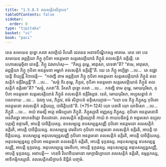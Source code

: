 ```yaml
---
title: "1.5.8.5 តលសត្តិកសិក្ខាបទ"
tableOfContents: false
sidebar:
  order: 8
type: "tipitaka"
basket: "vi"
book: "paci"
---
```



<DynamicBreadcrumb />

<Division number="454" book="paci">

<Paragraph number="1356" book="paci">
តេន សមយេន ពុទ្ធោ ភគវា សាវត្ថិយំ វិហរតិ ជេតវនេ អនាថបិណ្ឌិកស្ស អារាមេ. តេន ខោ បន សមយេន ឆព្ពគ្គិយា ភិក្ខូ កុបិតា អនត្តមនា សត្តរសវគ្គិយានំ ភិក្ខូនំ តលសត្តិកំ ឧគ្គិរន្តិ. តេ បហារសមុច្ចិតា រោទន្តិ. ភិក្ខូ ឯវមាហំសុ—  “កិស្ស តុម្ហេ, អាវុសោ, រោទថា”តិ? “ឥមេ, អាវុសោ, ឆព្ពគ្គិយា ភិក្ខូ កុបិតា អនត្តមនា អម្ហាកំ តលសត្តិកំ ឧគ្គិរន្តី”តិ.
</Paragraph>

<Paragraph number="1357" book="paci">
យេ តេ ភិក្ខូ អប្បិច្ឆា …បេ…  តេ ឧជ្ឈាយន្តិ ខិយ្យន្តិ វិបាចេន្តិ—  “កថញ្ហិ នាម ឆព្ពគ្គិយា ភិក្ខូ កុបិតា អនត្តមនា សត្តរសវគ្គិយានំ ភិក្ខូនំ តលសត្តិកំ ឧគ្គិរិស្សន្តី”តិ …បេ…  “សច្ចំ កិរ តុម្ហេ, ភិក្ខវេ, កុបិតា អនត្តមនា សត្តរសវគ្គិយានំ ភិក្ខូនំ តលសត្តិកំ ឧគ្គិរថា”តិ? “សច្ចំ, ភគវា”តិ. វិគរហិ ពុទ្ធោ ភគវា …បេ…  កថញ្ហិ នាម តុម្ហេ, មោឃបុរិសា, កុបិតា អនត្តមនា សត្តរសវគ្គិយានំ ភិក្ខូនំ តលសត្តិកំ ឧគ្គិរិស្សថ. នេតំ, មោឃបុរិសា, អប្បសន្នានំ វា បសាទាយ …បេ…  ឯវញ្ច បន, ភិក្ខវេ, ឥមំ សិក្ខាបទំ ឧទ្ទិសេយ្យាថ—
</Paragraph>

</Division>
<Division number="455" book="paci">

<Paragraph number="1358" book="paci">
<Emphasis>“យោ បន ភិក្ខុ ភិក្ខុស្ស កុបិតោ អនត្តមនោ តលសត្តិកំ ឧគ្គិរេយ្យ, បាចិត្តិយន៑”</Emphasis>តិ. (*75*:<Emphasis>124</Emphasis>)
</Paragraph>

</Division>
<Division number="456" book="paci">

<Paragraph number="1359" book="paci">
<Emphasis>យោ បនា</Emphasis>តិ យោ យាទិសោ …បេ…  <Emphasis>ភិក្ខូ</Emphasis>តិ …បេ…  អយំ ឥមស្មឹ អត្ថេ អធិប្បេតោ ភិក្ខូតិ.
</Paragraph>

<Paragraph number="1360" book="paci">
<Emphasis>ភិក្ខុស្សា</Emphasis>តិ អញ្ញស្ស ភិក្ខុស្ស.
</Paragraph>

<Paragraph number="1361" book="paci">
<Emphasis>កុបិតោ អនត្តមនោ</Emphasis>តិ អនភិរទ្ធោ អាហតចិត្តោ ខិលជាតោ.
</Paragraph>

<Paragraph number="1362" book="paci">
<Emphasis>តលសត្តិកំ ឧគ្គិរេយ្យា</Emphasis>តិ កាយំ វា កាយបដិពទ្ធំ វា អន្តមសោ ឧប្បលបត្តម្បិ ឧច្ចារេតិ, អាបត្តិ បាចិត្តិយស្ស.
</Paragraph>

</Division>
<Division number="457" book="paci">

<Paragraph number="1363" book="paci">
ឧបសម្បន្នេ ឧបសម្បន្នសញ្ញី កុបិតោ អនត្តមនោ តលសត្តិកំ ឧគ្គិរតិ, អាបត្តិ បាចិត្តិយស្ស. ឧបសម្បន្នេ វេមតិកោ កុបិតោ អនត្តមនោ តលសត្តិកំ ឧគ្គិរតិ, អាបត្តិ បាចិត្តិយស្ស. ឧបសម្បន្នេ អនុបសម្បន្នសញ្ញី កុបិតោ អនត្តមនោ តលសត្តិកំ ឧគ្គិរតិ, អាបត្តិ បាចិត្តិយស្ស.
</Paragraph>

<Paragraph number="1364" book="paci">
អនុបសម្បន្នស្ស កុបិតោ អនត្តមនោ តលសត្តិកំ ឧគ្គិរតិ, អាបត្តិ ទុក្កដស្ស. អនុបសម្បន្នេ ឧបសម្បន្នសញ្ញី, អាបត្តិ ទុក្កដស្ស. អនុបសម្បន្នេ វេមតិកោ, អាបត្តិ ទុក្កដស្ស. អនុបសម្បន្នេ អនុបសម្បន្នសញ្ញី, អាបត្តិ ទុក្កដស្ស.
</Paragraph>

</Division>
<Division number="458" book="paci">

<Paragraph number="1365" book="paci">
អនាបត្តិ—  កេនចិ វិហេឋីយមានោ មោក្ខាធិប្បាយោ តលសត្តិកំ ឧគ្គិរតិ, ឧម្មត្តកស្ស, អាទិកម្មិកស្សាតិ.

</Paragraph>
</Division>

<Paragraph number="1366" type="center" book="paci">
តលសត្តិកសិក្ខាបទំ និដ្ឋិតំ បញ្ចមំ.
</Paragraph>